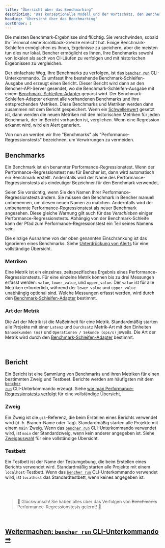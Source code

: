 ```yaml
---
title: "Übersicht über das Benchmarking"
description: "Das konzeptionelle Modell und der Wortschatz, den Bencher verwendet, um die Ergebnisse von Code-Benchmarks nachzuverfolgen"
heading: "Übersicht über das Benchmarking"
sortOrder: 1
---
```


Die meisten Benchmark-Ergebnisse sind flüchtig.
Sie verschwinden, sobald Ihr Terminal seine Scrollback-Grenze erreicht hat.
Einige Benchmark-Schleifen ermöglichen es Ihnen, Ergebnisse zu speichern, aber die meisten tun dies nur lokal.
Bencher ermöglicht es Ihnen, Ihre Benchmarks sowohl von lokalen als auch von CI-Läufen zu verfolgen und mit historischen Ergebnissen zu vergleichen.

Der einfachste Weg, Ihre Benchmarks zu verfolgen, ist das <code><a href="/docs/de/explanation/bencher-run/">bencher run</a></code> CLI-Unterkommando.
Es umfasst Ihre bestehende Benchmark-Schleifen-Ausgabe und erzeugt einen Bericht.
Dieser Bericht wird dann an den Bencher-API-Server gesendet,
wo die Benchmark-Schleifen-Ausgabe mit einem [Benchmark-Schleifen-Adapter](/docs/de/explanation/adapters/) geparst wird.
Der Benchmark-Schleifen-Adapter erkennt alle vorhandenen Benchmarks und ihre entsprechenden Metriken.
Diese Benchmarks und Metriken werden dann zusammen mit dem Bericht gespeichert.
Wenn ein [Schwellenwert](/docs/de/explanation/thresholds/) gesetzt ist, dann werden die neuen Metriken mit den historischen Metriken für jeden Benchmark, der im Bericht vorhanden ist, verglichen.
Wenn eine Regression erkannt wird, wird ein Alert generiert.

Von nun an werden wir Ihre "Benchmarks" als "Performance-Regressionstests" bezeichnen, um Verwirrungen zu vermeiden.

## Benchmarks
Ein Benchmark ist ein benannter Performance-Regressionstest.
Wenn der Performance-Regressionstest neu für Bencher ist, dann wird automatisch ein Benchmark erstellt.
Andernfalls wird der Name des Performance-Regressionstests als eindeutiger Bezeichner für den Benchmark verwendet.

Seien Sie vorsichtig, wenn Sie den Namen Ihrer Performance-Regressionstests ändern.
Sie müssen den Benchmark in Bencher manuell umbenennen, um diesen neuen Namen zu matchen.
Andernfalls wird der umbenannte Performance-Regressionstest als neuer Benchmark angesehen.
Diese gleiche Warnung gilt auch für das _Verschieben_ einiger Performance-Regressionstests.
Abhängig von der Benchmark-Schleife kann der Pfad zum Performance-Regressionstest ein Teil seines Namens sein.

Die einzige Ausnahme von der oben genannten Einschränkung ist das Ignorieren eines Benchmarks. Siehe [Unterdrückung von Alerts](/docs/de/explanation/thresholds/) für eine vollständige Übersicht.

### Metriken
Eine Metrik ist ein einzelnes, zeitspezifisches Ergebnis eines Performance-Regressionstests.
Für eine einzelne Metrik können bis zu drei Messungen erfasst werden: `value`, `lower_value`, und `upper_value`.
Der `value` ist für alle Metriken erforderlich, während der `lower_value` und `upper_value` unabhängig optional sind.
Welche Messungen erfasst werden, wird durch den [Benchmark-Schleifen-Adapter](/docs/de/explanation/adapters/) bestimmt.

### Art der Metrik
Die Art der Metrik ist die Maßeinheit für eine Metrik.
Standardmäßig starten alle Projekte mit einer `Latenz` und `Durchsatz` Metrik-Art
mit den Einheiten `Nanosekunden (ns)` und `Operationen / Sekunde (ops/s)` jeweils.
Die Art der Metrik wird durch den [Benchmark-Schleifen-Adapter](/docs/de/explanation/adapters/) bestimmt.

<br />

## Bericht
Ein Bericht ist eine Sammlung von Benchmarks und ihren Metriken für einen bestimmten Zweig und Testbeet.
Berichte werden am häufigsten mit dem <code><a href="/docs/de/explanation/bencher-run/">bencher run</a></code> CLI-Unterkommando erzeugt.
Siehe [wie man Performance-Regressionstests verfolgt](/docs/de/how-to/track-benchmarks/) für eine vollständige Übersicht.

### Zweig
Ein Zweig ist die `git`-Referenz, die beim Erstellen eines Berichts verwendet wird (d. h. Branch-Name oder Tag).
Standardmäßig starten alle Projekte mit einem `main`-Zweig.
Wenn das <code><a href="/docs/de/explanation/bencher-run/">bencher run</a></code> CLI-Unterkommando verwendet wird,
ist `main` der Standardzweig, wenn kein anderer angegeben ist.
Siehe [Zweigauswahl](/docs/de/explanation/branch-selection/) für eine vollständige Übersicht.

### Testbett
Ein Testbett ist der Name der Testumgebung, die beim Erstellen eines Berichts verwendet wird.
Standardmäßig starten alle Projekte mit einem `localhost`-Testbett.
Wenn das <code><a href="/docs/de/explanation/bencher-run/">bencher run</a></code> CLI-Unterkommando verwendet wird,
ist `localhost` das Standardtestbett, wenn keines angegeben ist.

<br />
<br />

> 🐰 Glückwunsch! Sie haben alles über das Verfolgen von ~~Benchmarks~~ Performance-Regressionstests gelernt! 🎉

<br/>

<h2><a href="/docs/de/explanation/bencher-run/">Weitermachen: <code>bencher run</code> CLI-Unterkommando ➡</a></h2>